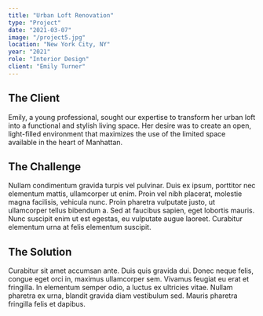 ```yaml
---
title: "Urban Loft Renovation"
type: "Project"
date: "2021-03-07"
image: "/project5.jpg"
location: "New York City, NY"
year: "2021"
role: "Interior Design"
client: "Emily Turner"
---
```


## The Client

Emily, a young professional, sought our expertise to transform her urban loft into a functional and stylish living space. Her desire was to create an open, light-filled environment that maximizes the use of the limited space available in the heart of Manhattan.

## The Challenge

Nullam condimentum gravida turpis vel pulvinar. Duis ex ipsum, porttitor nec elementum mattis, ullamcorper ut enim. Proin vel nibh placerat, molestie magna facilisis, vehicula nunc. Proin pharetra vulputate justo, ut ullamcorper tellus bibendum a. Sed at faucibus sapien, eget lobortis mauris. Nunc suscipit enim ut est egestas, eu vulputate augue laoreet. Curabitur elementum urna at felis elementum suscipit.

## The Solution

Curabitur sit amet accumsan ante. Duis quis gravida dui. Donec neque felis, congue eget orci in, maximus ullamcorper sem. Vivamus feugiat eu erat et fringilla. In elementum semper odio, a luctus ex ultricies vitae. Nullam pharetra ex urna, blandit gravida diam vestibulum sed. Mauris pharetra fringilla felis et dapibus.
